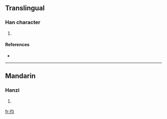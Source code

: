 ==Translingual==

===Han character===
{{Han char|rn=9|rad=人|as=04|sn=6|four=|canj=人心戈一 (OPIM), 人心一一 (OPMM)}}

# {{defn|Han|sort=人04}}

====References====
* {{Han ref|kx=0096.121|hdz=10124.160|uh=4F28|ud=20264}}

----

==Mandarin==

===Hanzi===
{{cmn-hanzi|pin=[[wèi]] ([[wei4]]), [[xùn]] ([[xun4]])|wg=wei<sup>4</sup>, hsün<sup>4</sup>}}

# {{defn|Mandarin|sort=人04}}

[[fr:伨]]